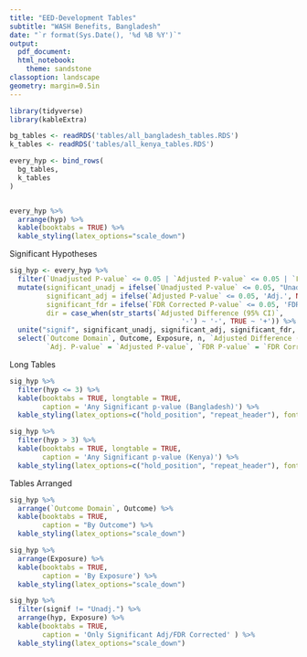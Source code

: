 ```yaml
---
title: "EED-Development Tables"
subtitle: "WASH Benefits, Bangladesh" 
date: "`r format(Sys.Date(), '%d %B %Y')`"
output: 
  pdf_document: 
  html_notebook:
    theme: sandstone
classoption: landscape
geometry: margin=0.5in
---
```


```r
library(tidyverse)
library(kableExtra)
```



```r
bg_tables <- readRDS('tables/all_bangladesh_tables.RDS')
k_tables <- readRDS('tables/all_kenya_tables.RDS')

```



```r
every_hyp <- bind_rows(
  bg_tables, 
  k_tables
) 


every_hyp %>% 
  arrange(hyp) %>%
  kable(booktabs = TRUE) %>% 
  kable_styling(latex_options="scale_down")
```

Significant Hypotheses

```r
sig_hyp <- every_hyp %>% 
  filter(`Unadjusted P-value` <= 0.05 | `Adjusted P-value` <= 0.05 | `FDR Corrected P-value` <= 0.05 ) %>% 
  mutate(significant_unadj = ifelse(`Unadjusted P-value` <= 0.05, "Unadj.", NA), 
         significant_adj = ifelse(`Adjusted P-value` <= 0.05, 'Adj.', NA), 
         significant_fdr = ifelse(`FDR Corrected P-value` <= 0.05, 'FDR', NA), 
         dir = case_when(str_starts(`Adjusted Difference (95% CI)`, 
                                          '-') ~ '-', TRUE ~ '+')) %>% 
  unite("signif", significant_unadj, significant_adj, significant_fdr, sep = ', ', na.rm = TRUE)  %>% 
  select(`Outcome Domain`, Outcome, Exposure, n, `Adjusted Difference (95% CI)`,	`Unadj. P-value` = `Unadjusted P-value`, 
         `Adj. P-value` = `Adjusted P-value`, `FDR P-value` = `FDR Corrected P-value`, hyp, signif, dir)
```

Long Tables

```r
sig_hyp %>% 
  filter(hyp <= 3) %>% 
  kable(booktabs = TRUE, longtable = TRUE, 
        caption = 'Any Significant p-value (Bangladesh)') %>% 
  kable_styling(latex_options=c("hold_position", "repeat_header"), font_size = 7)

sig_hyp %>% 
  filter(hyp > 3) %>% 
  kable(booktabs = TRUE, longtable = TRUE, 
        caption = 'Any Significant p-value (Kenya)') %>% 
  kable_styling(latex_options=c("hold_position", "repeat_header"), font_size = 7)
```

Tables Arranged

```r
sig_hyp %>% 
  arrange(`Outcome Domain`, Outcome) %>% 
  kable(booktabs = TRUE, 
        caption = "By Outcome") %>% 
  kable_styling(latex_options="scale_down")

sig_hyp %>% 
  arrange(Exposure) %>% 
  kable(booktabs = TRUE, 
        caption = 'By Exposure') %>% 
  kable_styling(latex_options="scale_down")
```
```r
sig_hyp %>% 
  filter(signif != "Unadj.") %>% 
  arrange(hyp, Exposure) %>% 
  kable(booktabs = TRUE, 
        caption = 'Only Significant Adj/FDR Corrected' ) %>% 
  kable_styling(latex_options="scale_down")
```


